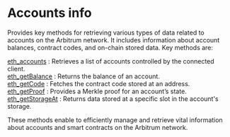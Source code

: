 
<Meta
  title="Accounts info | dRPC"
  description="Provides key methods for retrieving various types of data related to accounts on the Arbitrum network. It includes information about account balances, contract codes, and on-chain stored data."
/>

# Accounts info

Provides key methods for retrieving various types of data related to accounts on the Arbitrum network. It includes information about account balances, contract codes, and on-chain stored data. Key methods are:

[eth_accounts](/arbitrum-api/accountinfo/eth_accounts) : Retrieves a list of accounts controlled by the connected client. \
[eth_getBalance](/arbitrum-api/accountinfo/eth_getBalance) : Returns the balance of an account. \
[eth_getCode](/arbitrum-api/accountinfo/eth_getCode) : Fetches the contract code stored at an address. \
[eth_getProof](/arbitrum-api/accountinfo/eth_getProof) : Provides a Merkle proof for an account’s state. \
[eth_getStorageAt](/arbitrum-api/accountinfo/eth_getStorageAt) : Returns data stored at a specific slot in the account's storage.

These methods enable to efficiently manage and retrieve vital information about accounts and smart contracts on the Arbitrum network.

<Space h={16} />
<GetStarted />
